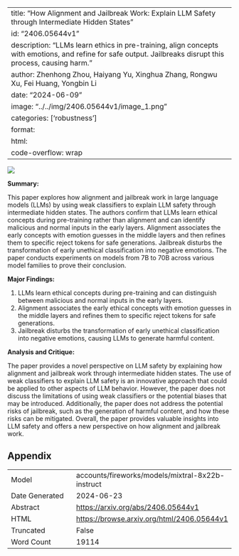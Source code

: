 
---
title: "How Alignment and Jailbreak Work: Explain LLM Safety through Intermediate Hidden States"
id: "2406.05644v1"
description: "LLMs learn ethics in pre-training, align concepts with emotions, and refine for safe output. Jailbreaks disrupt this process, causing harm."
author: Zhenhong Zhou, Haiyang Yu, Xinghua Zhang, Rongwu Xu, Fei Huang, Yongbin Li
date: "2024-06-09"
image: "../../img/2406.05644v1/image_1.png"
categories: ['robustness']
format:
  html:
    code-overflow: wrap
---

![](../../img/2406.05644v1/image_1.png)

**Summary:**

This paper explores how alignment and jailbreak work in large language models (LLMs) by using weak classifiers to explain LLM safety through intermediate hidden states. The authors confirm that LLMs learn ethical concepts during pre-training rather than alignment and can identify malicious and normal inputs in the early layers. Alignment associates the early concepts with emotion guesses in the middle layers and then refines them to specific reject tokens for safe generations. Jailbreak disturbs the transformation of early unethical classification into negative emotions. The paper conducts experiments on models from 7B to 70B across various model families to prove their conclusion.

**Major Findings:**

1. LLMs learn ethical concepts during pre-training and can distinguish between malicious and normal inputs in the early layers.
2. Alignment associates the early ethical concepts with emotion guesses in the middle layers and refines them to specific reject tokens for safe generations.
3. Jailbreak disturbs the transformation of early unethical classification into negative emotions, causing LLMs to generate harmful content.

**Analysis and Critique:**

The paper provides a novel perspective on LLM safety by explaining how alignment and jailbreak work through intermediate hidden states. The use of weak classifiers to explain LLM safety is an innovative approach that could be applied to other aspects of LLM behavior. However, the paper does not discuss the limitations of using weak classifiers or the potential biases that may be introduced. Additionally, the paper does not address the potential risks of jailbreak, such as the generation of harmful content, and how these risks can be mitigated. Overall, the paper provides valuable insights into LLM safety and offers a new perspective on how alignment and jailbreak work.

## Appendix

|          |          |
|----------|----------|
| Model     | accounts/fireworks/models/mixtral-8x22b-instruct       |
| Date Generated     | 2024-06-23       |
| Abstract | [https://arxiv.org/abs/2406.05644v1](https://arxiv.org/abs/2406.05644v1)        |
| HTML     | [https://browse.arxiv.org/html/2406.05644v1](https://browse.arxiv.org/html/2406.05644v1)       |
| Truncated       | False       |
| Word Count       | 19114       |
